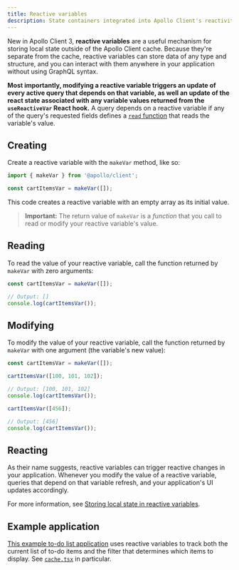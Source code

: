 ```yaml
---
title: Reactive variables
description: State containers integrated into Apollo Client's reactivity model
---
```


New in Apollo Client 3, **reactive variables** are a useful mechanism for storing local state outside of the Apollo Client cache. Because they're separate from the cache, reactive variables can store data of any type and structure, and you can interact with them anywhere in your application without using GraphQL syntax.

**Most importantly, modifying a reactive variable triggers an update of every active query that depends on that variable, as well an update of the react state associated with any variable values returned from the `useReactiveVar` React hook.** A query depends on a reactive variable if any of the query's requested fields defines a [`read` function](../caching/cache-field-behavior/#the-read-function) that reads the variable's value.

## Creating

Create a reactive variable with the `makeVar` method, like so:

```js
import { makeVar } from '@apollo/client';

const cartItemsVar = makeVar([]);
```

This code creates a reactive variable with an empty array as its initial value. 

> **Important:** The return value of `makeVar` is a _function_ that you call to read or modify your reactive variable's value.

## Reading

To read the value of your reactive variable, call the function returned by `makeVar` with zero arguments:

```js
const cartItemsVar = makeVar([]);

// Output: []
console.log(cartItemsVar());
```

## Modifying

To modify the value of your reactive variable, call the function returned by `makeVar` with one argument (the variable's new value):

```js
const cartItemsVar = makeVar([]);

cartItemsVar([100, 101, 102]);

// Output: [100, 101, 102]
console.log(cartItemsVar());

cartItemsVar([456]);

// Output: [456]
console.log(cartItemsVar());
```

## Reacting

As their name suggests, reactive variables can trigger reactive changes in your application. Whenever you modify the value of a reactive variable, queries that depend on that variable refresh, and your application's UI updates accordingly.

For more information, see [Storing local state in reactive variables](./managing-state-with-field-policies/#storing-local-state-in-reactive-variables).

## Example application

[This example to-do list application](https://github.com/apollographql/ac3-state-management-examples/tree/master/apollo-local-state) uses reactive variables to track both the current list of to-do items and the filter that determines which items to display. See [`cache.tsx`](https://github.com/apollographql/ac3-state-management-examples/blob/master/apollo-local-state/src/cache.tsx) in particular.
